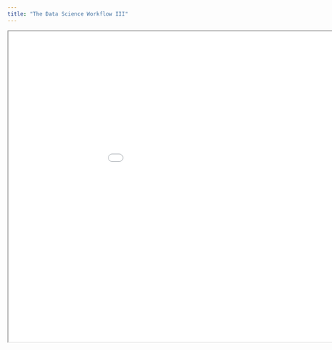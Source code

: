```yaml
---
title: "The Data Science Workflow III"
---
```


```{=html}

<iframe width="1050" height="700" src="slides/05_The_Data_Science_Workflow_III.html" class="slide-deck"></iframe>

```


